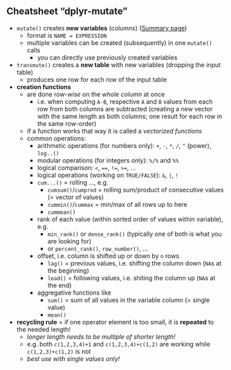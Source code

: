 


## Cheatsheet "dplyr-mutate"

- `mutate()` creates **new variables** (columns)  ([Summary page](https://dplyr.tidyverse.org/reference/mutate.html))
  - format is `NAME = EXPRESSION`
  - multiple variables can be created (subsequently) in one `mutate()` calls
    - you can directly use previously created variables
- `transmute()` creates a **new table** with new variables (dropping the input table)
  - produces one row for each row of the input table
- **creation functions** 
  - are done *row-wise* on the *whole column* at once
    - i.e. when computing `A-B`, respective `A` and `B` values from each row from both columns are subtracted (creating a new vector with the same length as both columns; one result for each row in the same row-order)
  - if a function works that way it is called a *vectorized functions*
  - common operations: 
    - arithmetic operations (for numbers only): `+`, `-`, `*`, `/`, `^` (power), `log..()`
    - modular operations (for integers only): `%/%` and `%%`
    - logical comparison: `<`, `==`, `!=`, `>=`, ...
    - logical operations (working on `TRUE/FALSE`): `&`, `|`, `!`
    - `cum...()` = rolling ..., e.g. 
      - `cumsum()`/`cumprod` = rolling sum/product of consecutive values (= vector of values)
      - `cummin()`/`cummax` = min/max of all rows up to here
      - `cummean()`
    - rank of each value (within sorted order of values within variable), e.g.
      - `min_rank()` or `dense_rank()` (typically one of both is what you are looking for)
      - or `percent_rank()`, `row_number()`, ...
    - offset, i.e. column is shifted up or down by `n` rows
      - `lag()` = previous values, i.e. shifting the column down (`NA`s at the beginning)
      - `lead()` = following values, i.e. shiting the column up (`NA`s at the end)
    - aggregative functions like
      - `sum()` = sum of all values in the variable column (= single value)
      - `mean()`
- **recycling rule** = if one operator element is too small, it is **repeated** to the needed length!
  - *longer length needs to be multiple of shorter length!*
  - e.g. both `c(1,2,3,4)+1` and `c(1,2,3,4)+c(1,2)` are working while `c(1,2,3)+c(1,2)` is not
  - *best use with single values only!*
  

